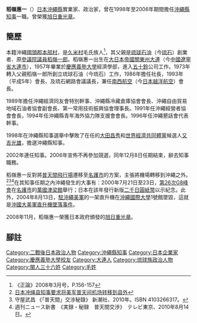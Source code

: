 {{Infobox officeholder
|name               =稻嶺 惠一
|image              = Keiichi Inamine.jpg
|imagesize          = 200px
|alt                = 
|caption            = 
|office            = {{flagicon|Okinawa}}第9、10任（第5代）民選[[沖繩縣知事|沖繩縣知事]]
|term_start         = 1998年12月10日
|term_end           = 2006年12月9日
|1blankname   = 副知事
|1namedata     = 石川秀雄（1998－2001）<br>{{link-ja|牧野浩隆|牧野浩隆}}（1999－2006）<br>比嘉茂政（2001－2004）<br>嘉數昇明（2004－2006）
|predecessor      = [[大田昌秀|大田昌秀]]
|successor        = [[仲井真弘多|仲井真弘多]]
|birth_date         = {{birth date and age|1933|10|14}}
|birth_place        = {{EOJ}}[[關東州|關東州]][[大連市|大連市]]<br/>（現{{CHN}}[[遼寧省|遼寧省]][[大連市|大連市]]）
|ethnicity          = [[琉球民族|琉球民族]]
|party              = [[無党籍|無党籍]]
|parents={{link-ja|稻嶺一郎|稲嶺一郎}}（父）
|alma_mater         = [[慶應義塾大学|慶應義塾大学]]經濟学部
|relations          = 
}}
{{japanese|japanese=稲嶺 惠一<br />稲嶺 恵一<ref>其戶籍名為「{{lang|ja|稲嶺 惠一}}」，但媒體一般將其名字中的「{{lang|ja|惠}}」字寫作[[當用漢字|新字體]]「{{lang|ja|恵}}」。</ref>|kana=いなみね けいいち|romaji=Inamine keiichi}}
'''稻嶺惠一'''（{{bd|1933年|10月14日||catIdx=Inamine}}）[[日本|日本]][[沖繩縣|沖繩縣]]實業家、政治家，曾在1998年至2006年期間擔任[[沖繩縣知事列表|沖繩縣知事]]一職。曾榮獲[[旭日章|旭日重光章]]。

==簡歷==
本籍沖繩[[國頭郡|國頭郡]][[本部町|本部村]]，是[[久米_(那霸市)|久米村]]毛氏族人<ref>《正論》2008年3月号，P.156-157</ref>，其父親是[[琉球石油|琉球石油]]（今[[琉石|琉石]]）創業者、原[[參議院|參議院]][[議員|議員]][[稻嶺一郎|稻嶺一郎]]。稻嶺惠一出生在[[大日本帝國|大日本帝國]][[關東州|關東州]][[大連|大連]]（今[[中華人民共和國|中國]][[遼寧省|遼寧省]][[大連市|大連市]]），1957年畢業於[[慶應義塾大學|慶應義塾大學]]經濟學部，進入[[五十鈴|五十鈴]]公司工作。1973年轉入父親稻嶺一郎所創立琉球石油（今琉石）工作，1986年擔任社長，1993年（平成5年）會長、及琉石網路會議議長，兼任[[南西航空|南西航空]]（今[[日本越洋航空|日本越洋航空]]）會長。

1989年擔任沖繩經濟同友會特別幹事、沖繩縣冷藏倉庫協會會長、沖繩自由貿易地域石油者協會副會長、第一常用技術振興協會理事長。1991年任沖繩經營者協會會長，1994年任沖繩縣青年海外協力隊支援會會長。1996年任沖繩懇話會代表幹事。

1998年在沖繩縣知事選舉中擊敗了在任的[[大田昌秀|大田昌秀]]和[[世界經濟共同體黨|世界經濟共同體黨]]候選人[[又吉光雄|又吉光雄]]，擔選沖繩縣知事。

2002年連任知事。2006年宣佈不再參加競選，同年12月8日任期結束，辭去知事職務。

稻嶺惠一反對將[[普天間飛行場|普天間飛行場]]遷移至[[名護市|名護市]]的方案，主張將機場轉移到沖繩之外。<ref>[http://news.cn.yahoo.com/051003/1302/2fb5k.html 日本冲绳县知事要求将美军普天间机场转移到县外]{{dead link|date=2018年4月 |bot=InternetArchiveBot |fix-attempted=yes }}</ref><ref>守屋武昌 《「普天間」交涉秘錄》 新潮社、2010年。ISBN 4103266317。</ref><ref>週刊ニュース新書　《実録・秘録　普天間交渉》　テレビ東京、2010年8月14日。</ref>在其知事任期之內沖繩發生的大事有：2000年7月21日至23日，[[第26次八國集團峰會|第26次]][[八國集團|G8峰會]]在[[名護市|名護市]]的[[萬國津梁館|萬國津梁館]]舉行；日本在該年發行新版[[二千日圓紙幣|二千日圓紙幣]]以示紀念。此外，2004年8月13日，[[駐沖繩美軍|駐沖繩美軍]]的一架直升機在[[沖繩國際大學|沖繩國際大學]]1號館墜毀，這就是[[沖國大美軍直升機墜落事件|沖國大美軍直升機墜落事件]]。

2008年11月，稻嶺惠一榮獲日本政府頒發的[[旭日章|旭日重光章]]。
==腳註==
{{reflist}}

{{s-start}}
{{s-off}}
{{s-before|[[大田昌秀|大田昌秀]]}}
{{s-title|[[沖繩縣知事列表|沖繩縣知事]]|1998年12月－2006年12月<br />第5代}}
{{s-after|[[仲井真弘多|仲井真弘多]]}}
{{s-end}}

{{沖繩縣知事}}
{{DEFAULTSORT:Inamine Keiichi}}
[[Category:二戰後日本政治人物|Category:二戰後日本政治人物]]
[[Category:沖繩縣知事|Category:沖繩縣知事]]
[[Category:日本企業家|Category:日本企業家]]
[[Category:慶應義塾大學校友|Category:慶應義塾大學校友]]

[[Category:大連人|Category:大連人]]
[[Category:琉球族政治人物|Category:琉球族政治人物]]
[[Category:閩人三十六姓|Category:閩人三十六姓]]
[[Category:毛姓|Category:毛姓]]